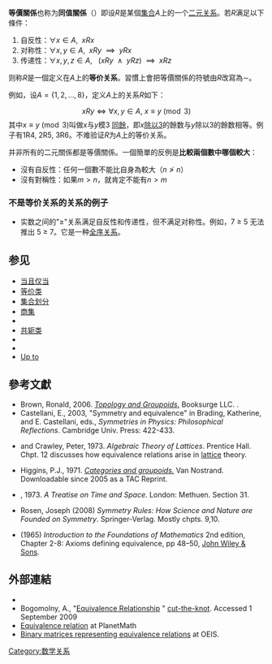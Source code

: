 {{Expand language|en|time=2017-02-04}}
{{NoteTA
|G1 = Math
}}
'''等價關係'''也称为'''同值關係'''（{{lang-en|Equivalence relation}}）即设<math>R</math>是某個[[集合_(数学)|集合]]<math>A</math>上的一个[[二元关系|二元关系]]。若<math>R</math>满足以下條件：

# 自反性：<math>\forall x \in A,~~x R x</math>
# 对称性：<math>\forall x, y \in A,~~ x R y ~~ \implies ~~y R x</math>
# 传递性：<math>\forall x, y, z \in A, ~~~( x R y ~~ \wedge ~~ y R z) ~~\implies~~x R z</math>

则称<math>R</math>是一個定义在<math>A</math>上的'''等价关系'''。習慣上會把等價關係的符號由<math>R</math>改寫為<math> \sim</math>。

例如，设<math>A = \{1, 2, \ldots, 8\}</math>，定义<math>A</math>上的关系<math>R</math>如下：
:<math>xRy \iff \forall x, y \in A, ~ x \equiv y \pmod{3}</math>
其中<math>x \equiv y \pmod{3}</math>叫做<math>x</math>与<math>y</math>模3 [[同餘|同餘]]，即<math>x</math>[[除以3|除以3]]的餘数与<math>y</math>除以3的餘数相等。例子有1R4, 2R5, 3R6。不难验证<math>R</math>为<math>A</math>上的等价关系。

并非所有的二元關係都是等價關係。一個簡單的反例是'''比較兩個數中哪個較大'''：
* 沒有自反性：任何一個數不能比自身為較大（<math>n \ngtr n</math>）
* 沒有對稱性：如果<math>m > n</math>，就肯定不能有<math>n > m</math>

=== 不是等价关系的关系的例子 ===
* 实数之间的"≥"关系满足自反性和传递性，但不满足对称性。例如，7 ≥ 5 无法推出 5 ≥ 7。它是一种[[全序关系|全序关系]]。

== 参见 ==
{{div col|cols=2}}
* [[当且仅当|当且仅当]]
* [[等价类|等价类]]
* [[集合划分|集合划分]]
* [[商集|商集]]
* {{Link-en|分离关系|Apartness relation}}
* [[共轭类|共轭类]]
* {{Link-en|等距|Equipollence (geometry)}}
* {{Link-en|拓扑共轭性|Topological conjugacy}}
* [[Up_to|Up to]]
{{div col end}}

==參考文獻==
{{refbegin|2}}
*Brown, Ronald, 2006. ''[http://arquivo.pt/wayback/20160514115224/http://www.bangor.ac.uk/r.brown/topgpds.html Topology and Groupoids.]'' Booksurge LLC. {{ISBN|1-4196-2722-8}}.
*Castellani, E., 2003, "Symmetry and equivalence" in Brading, Katherine, and E. Castellani, eds., ''Symmetries in Physics: Philosophical Reflections''. Cambridge Univ. Press: 422-433.
*{{tsl|en|Robert Dilworth|}} and Crawley, Peter, 1973. ''Algebraic Theory of Lattices''. Prentice Hall. Chpt. 12 discusses how equivalence relations arise in [[格_(数学)|lattice]] theory.
*Higgins, P.J., 1971. ''[http://www.emis.de/journals/TAC/reprints/articles/7/tr7abs.html Categories and groupoids.] {{Wayback|url=http://www.emis.de/journals/TAC/reprints/articles/7/tr7abs.html |date=20200705225153 }}'' Van Nostrand. Downloadable since 2005 as a TAC Reprint.
*{{tsl|en|John Lucas (philosopher)||John Randolph Lucas}}, 1973. ''A Treatise on Time and Space''. London: Methuen. Section 31.
*Rosen, Joseph (2008) ''Symmetry Rules: How Science and Nature are Founded on Symmetry''. Springer-Verlag. Mostly chpts. 9,10.
*{{tsl|en|Raymond Wilder|}} (1965) ''Introduction to the Foundations of Mathematics'' 2nd edition, Chapter 2-8: Axioms defining equivalence, pp 48–50, [[John_Wiley_&_Sons|John Wiley & Sons]].
{{refend}}

==外部連結==
* {{springer|title=Equivalence relation|id=p/e036030}}
* Bogomolny, A., "[http://www.cut-the-knot.org/blue/equi.shtml Equivalence Relationship] {{Wayback|url=http://www.cut-the-knot.org/blue/equi.shtml |date=20210423221650 }}" [[cut-the-knot|cut-the-knot]]. Accessed 1 September 2009
* [https://web.archive.org/web/20130509233055/http://planetmath.org/equivalencerelation Equivalence relation] at PlanetMath
* [http://oeis.org/A231428 Binary matrices representing equivalence relations] {{Wayback|url=http://oeis.org/A231428 |date=20201106041854 }} at OEIS.

{{ModernAlgebra}}

[[Category:数学关系|Category:数学关系]]